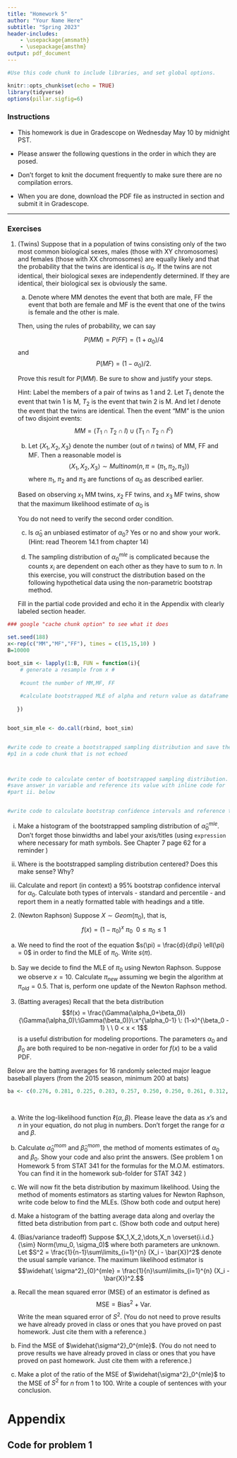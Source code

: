 ```yaml
---
title: "Homework 5"
author: "Your Name Here"
subtitle: "Spring 2023"
header-includes:
    - \usepackage{amsmath}
    - \usepackage{amsthm}
output: pdf_document
---
```


```r
#Use this code chunk to include libraries, and set global options.

knitr::opts_chunk$set(echo = TRUE)
library(tidyverse)
options(pillar.sigfig=6)

```

### Instructions

- This homework is due in Gradescope on Wednesday May 10 by midnight PST.

- Please answer the following questions in the order in which they are posed. 

- Don't forget to knit the document frequently to make sure there are no compilation errors. 

- When you are done, download the PDF file as instructed in section and submit it in Gradescope. 

* * *

### Exercises

1. (Twins) Suppose that in a population of twins consisting only of the two most common biological sexes\footnote{see \href{https://www.joshuakennon.com/the-six-common-biological-sexes-in-humans/}{here} for the six variations that are possible}, males (those with XY chromosomes) and females (those with XX chromosomes) are equally likely and that the probability that the twins are identical is $\alpha_0$. If the twins are not identical, their biological sexes are independently determined. If they are identical, their biological sex is obviously the same.
	
	a. Denote
	\begin{align*}
	\pi_1 &= P(MM),\\
	\pi_2 &= P(FF), \\
	\pi_3 &= P(MF).
	\end{align*}
	  where $\mbox{MM}$ denotes the event that both are male, $\mbox{FF}$ the event that both are female and $\mbox{MF}$ is the event that one of the twins is female and the other is male.
	
  	Then, using the rules of probability, we can say
	
	$$P(MM) = P(FF) = (1+\alpha_0)/4$$ and $$P(MF) = (1-\alpha_0)/2.$$
	 
	 Prove this result for $P(MM)$. Be sure to show and justify your steps. \textbf{Since I am basically setting up the problem formulation for you, we are going to assess mastery of the concepts.}
	
	Hint: Label the members of a pair of twins as 1 and 2. Let $T_1$ denote the event that twin 1 is M, $T_2$ is the event that twin 2 is M. And let $I$ denote the event that the twins are identical. Then the event "MM" is the union of two disjoint events: 
	$$MM = (T_1 \cap T_2 \cap I ) \cup (T_1 \cap T_2 \cap I^c)$$ 
	
	\emph{Review chapters 2 and 4 if you need a reminder}
	
	
	b. Let $\left\{X_1,X_2,X_3\right\}$ denote the number (out of $n$ twins) of $\mbox{MM}$, $\mbox{FF}$ and $\mbox{MF}$. Then a reasonable model is
	$$\langle X_1,X_2,X_3 \rangle \sim Multinom(n, \pi=(\pi_1,\pi_2,\pi_3) )$$
	where $\pi_1$, $\pi_2$ and $\pi_3$ are functions of $\alpha_0$ as described earlier.
	
	  Based on observing $x_1$ MM twins, $x_2$ FF twins, and $x_3$ MF twins, show that the maximum likelihood estimate of $\alpha_0$ is
\begin{eqnarray*}
\widehat{\alpha}_0^{mle} &=& (x_1+x_2-x_3)/n.
\end{eqnarray*}
	  
	  You do not need to verify the second order condition.
	
	c. Is $\widehat{\alpha}_0$ an unbiased estimator of $\alpha_0$? Yes or no and show your work.   (Hint: read Theorem 14.1 from chapter 14)
	
	d. The sampling distribution of $\alpha_0^{mle}$ is complicated because the counts $x_i$ are dependent on each other as they have to sum to $n$. In this exercise, you will construct the distribution based on the following hypothetical data using  the non-parametric  bootstrap method.  \begin{table}[h]
	\centering
   \begin{tabular}{ccc}
    MM & FF & MF \\ \hline
    10 & 15 & 15\\ \hline
   \end{tabular}
   \end{table}

   Fill in the partial code provided  and echo it in the Appendix with clearly labeled section header. 
   
```r

### google "cache chunk option" to see what it does

set.seed(188)
x<-rep(c("MM","MF","FF"), times = c(15,15,10) )
B=10000

boot_sim <- lapply(1:B, FUN = function(i){ 
    # generate a resample from x #  
    
    #count the number of MM,MF, FF
    
    #calculate bootstrapped MLE of alpha and return value as dataframe
    
   })


boot_sim_mle <- do.call(rbind, boot_sim)


#write code to create a bootstrapped sampling distribution and save the #figure to an object called p1 and display it in part i. below by typing 
#p1 in a code chunk that is not echoed



#write code to calculate center of bootstrapped sampling distribution.
#save answer in variable and reference its value with inline code for 
#part ii. below


#write code to calculate bootstrap confidence intervals and reference the end points using inline code for part iii. below
```
  
   i. Make a histogram of the bootstrapped sampling distribution of $\widehat{\alpha}_0^{mle}$.  Don't forget those binwidths and label your axis/titles (using `expression` where necessary for math symbols. See Chapter 7 page 62 for a reminder ) 



   ii. Where is the bootstrapped sampling distribution centered? Does this make sense? Why?

   iii. Calculate and report (in context) a 95\% bootstrap confidence interval for $\alpha_0$. Calculate both types of intervals - standard and percentile - and report them in a neatly formatted table with headings and a title.


2. (Newton Raphson) Suppose $X \sim Geom(\pi_0)$, that is,
$$f(x) = (1- \pi_0)^{x} \: \pi_0 \ \ 0 \leq \pi_0 \leq 1$$

a. We need to find the root of the equation $s(\pi) = \frac{d}{d\pi} \ell(\pi) = 0$ in order to find the MLE of $\pi_0$. Write $s(\pi)$.

b. Say we decide to find the MLE of $\pi_0$ using Newton Raphson. Suppose we observe $x = 10$. Calculate $\pi_{new}$ assuming we begin the algorithm at $\pi_{old} = 0.5$. That is, perform one update of the Newton Raphson method.

3. (Batting averages) Recall that the beta distribution 
$$f(x) = \frac{\Gamma(\alpha_0+\beta_0)}{\Gamma(\alpha_0)\:\Gamma(\beta_0)}\:x^{\alpha_0-1} \: (1-x)^{\beta_0 - 1} \ \ 0 < x < 1$$
is a useful distribution for modeling proportions. The parameters $\alpha_0$ and $\beta_0$ are both required to be non-negative in order for $f(x)$ to be a valid PDF. 

Below are the batting averages for 16 randomly selected major league baseball players (from the 2015 season, minimum 200 at bats)



```r
ba <- c(0.276, 0.281, 0.225, 0.283, 0.257, 0.250, 0.250, 0.261, 0.312, 0.259, 0.273, 0.222, 0.314, 0.271, 0.294, 0.268)

   
```

a. Write the log-likelihood function $\ell(\alpha, \beta)$. Please leave the data as $x$'s and $n$ in your equation, do not plug in numbers. Don't forget the range for $\alpha$ and $\beta$.

b. Calculate $\widehat{\alpha}_0^{mom}$ and $\widehat{\beta}_0^{mom}$, the method of moments estimates of $\alpha_0$ and $\beta_0$. Show your code and also print the answers. (See problem 1 on Homework 5 from STAT 341 for the formulas for the M.O.M. estimators. You can find it in the homework sub-folder for STAT 342 )

c. We will now fit the beta distribution by maximum likelihood. 
Using the method of moments estimators as starting values for Newton Raphson, write code below to find the MLEs. (Show both code and output here)


d. Make a histogram of the batting average data along and overlay the fitted beta distribution from part c. (Show both code and output here)

4. (Bias/variance tradeoff) Suppose $X_1,X_2,\dots,X_n \overset{i.i.d.}{\sim} Norm(\mu_0, \sigma_0)$ where both parameters are unknown. 
Let
$S^2 = \frac{1}{n-1}\sum\limits_{i=1}^{n} (X_i - \bar{X})^2$ denote the usual sample variance. The maximum likelihood estimator is
$$\widehat{ \sigma^2}_{0}^{mle} = \frac{1}{n}\sum\limits_{i=1}^{n} (X_i - \bar{X})^2.$$

a. Recall the mean squared error (MSE) of an estimator is defined as 
$$\mbox{MSE} = \mbox{Bias}^2 + \mbox{Var}.$$
Write the mean squared error of $S^2$. (You do not need to prove results we have already proved in class or ones that you have proved on past homework. Just cite them with a reference.)

b. Find the MSE of $\widehat{\sigma^2}_0^{mle}$. (You do not need to prove results we have already proved in class or ones that you have proved on past homework. Just cite them with a reference.)

c. Make a plot of the ratio of the MSE of $\widehat{\sigma^2}_0^{mle}$ to the MSE of $S^2$ for $n$ from 1 to 100. Write a couple of sentences with your conclusion.


# Appendix

## Code for problem 1

